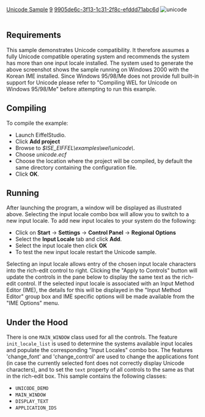 [[Property:title|Unicode Sample]]
[[Property:weight|9]]
[[Property:uuid|9905de6c-3f13-1c31-2f8c-efddd71abc6d]]
[[Image:unicode|unicode]]  <br/>
<br/>

==Requirements==

This sample demonstrates Unicode compatibility. It therefore assumes a fully Unicode compatible operating system and recommends the system has more than one input locale installed. The system used to generate the above screenshot shows the sample running on Windows 2000 with the Korean IME installed. Since Windows 95/98/Me does not provide full built-in support for Unicode please refer to "Compiling WEL for Unicode on Windows 95/98/Me" before attempting to run this example. 

==Compiling==

To compile the example: 
* Launch EiffelStudio. 
* Click '''Add project'''
* Browse to ''$ISE_EIFFEL\examples\wel\unicode\''. 
* Choose ''unicode.ecf''
* Choose the location where the project will be compiled, by default the same directory containing the configuration file. 
* Click '''OK'''. 

==Running==

After launching the program, a window will be displayed as illustrated above. Selecting the input locale combo box will allow you to switch to a new input locale. To add new input locales to your system do the following: 
* Click on '''Start''' -> '''Settings''' -> '''Control Panel''' -> '''Regional Options''' 
* Select the ''' Input Locale''' tab and click '''Add'''. 
* Select the input locale then click '''OK''' 
* To test the new input locale restart the Unicode sample.
Selecting an input locale allows entry of the chosen input locale characters into the rich-edit control to right. Clicking the "Apply to Controls" button will update the controls in the pane below to display the same text as the rich-edit control. If the selected input locale is associated with an Input Method Editor (IME), the details for this will be displayed in the "Input Method Editor" group box and IME specific options will be made available from the "IME Options" menu. 

==Under the Hood==

There is one <code>MAIN_WINDOW</code> class used for all the controls. The feature <code>init_locale_list</code> is used to determine the systems available input locales and populate the corresponding "Input Locales" combo box. The features 'change_font' and 'change_control' are used to change the applications font (in case the currently selected font does not correctly display Unicode characters), and to set the <code>text</code> property of all controls to the same as that in the rich-edit box. 
This sample contains the following classes: 
* <code>UNICODE_DEMO</code>
* <code>MAIN_WINDOW</code>
* <code>DISPLAY_TEXT</code>
* <code>APPLICATION_IDS</code>






